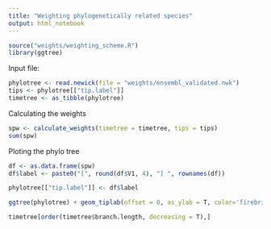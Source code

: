 ```yaml
---
title: "Weighting phylogenetically related species"
output: html_notebook
---
```




```r
source("weights/weighting_scheme.R")
library(ggtree)
```

Input file:
```r
phylotree <- read.newick(file = "weights/ensembl_validated.nwk")
tips <- phylotree[["tip.label"]]
timetree <- as_tibble(phylotree)

```
Calculating the weights
```r
spw <- calculate_weights(timetree = timetree, tips = tips)
sum(spw)
```

Ploting the phylo tree

```r
df <- as.data.frame(spw)
df$label <- paste0("[", round(df$V1, 4), "] ", rownames(df))

phylotree[["tip.label"]] <- df$label

ggtree(phylotree) + geom_tiplab(offset = 0, as_ylab = T, color='firebrick')
```





```r
timetree[order(timetree$branch.length, decreasing = T),]
```

